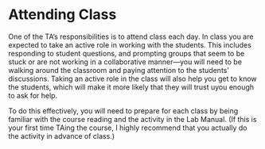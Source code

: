 # Attending Class {.unnumbered}

One of the TA's responsibilities is to attend class each day. In class you are expected to take an active role in working with the students. This includes responding to student questions, and prompting groups that seem to be stuck or are not working in a collaborative manner---you will need to be walking around the classroom and paying attention to the students' discussions. Taking an active role in the class will also help you get to know the students, which will make it more likely that they will trust uyou enough to ask for help. 

To do this effectively, you will need to prepare for each class by being familiar with the course reading and the activity in the Lab Manual. (If this is your first time TAing the course, I highly recommend that you actually do the activity in advance of class.) 

<!-- ::: {.callout-important icon="false"} -->

<!-- ::: -->




